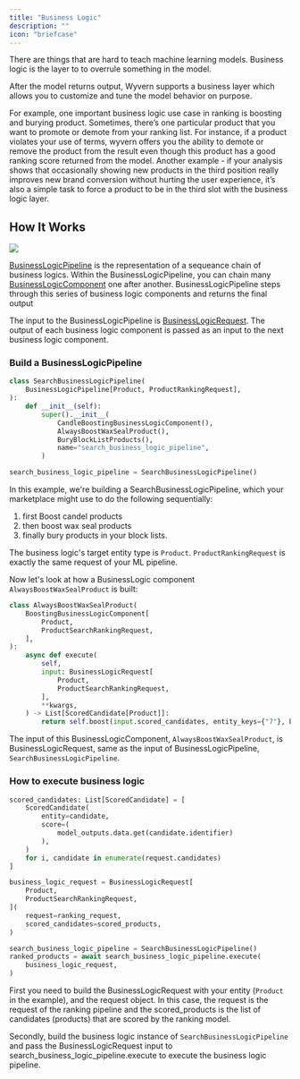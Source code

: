```yaml
---
title: "Business Logic"
description: ""
icon: "briefcase"
---
```


There are things that are hard to teach machine learning models. Business logic is the layer to to overrule something in the model.

After the model returns output, Wyvern supports a business layer which allows you to customize and tune the model behavior on purpose.

For example, one important business logic use case in ranking is boosting and burying product. Sometimes, there’s one particular product that you want to promote or demote from your ranking list. For instance, if a product violates your use of terms, wyvern offers you the ability to demote or remove the product from the result even though this product has a good ranking score returned from the model.
Another example - if your analysis shows that occasionally showing new products in the third position really improves new brand conversion without hurting the user experience, it’s also a simple task to force a product to be in the third slot with the business logic layer.

## How It Works

<Frame>
  <img class="w-56" src="/images/business_logic.png" />
</Frame>

[BusinessLogicPipeline](https://docs.wyvern.ai/sdk_ref#businesslogicpipeline-objects) is the representation of a sequeance chain of business logics. Within the BusinessLogicPipeline, you can chain many [BusinessLogicComponent](https://docs.wyvern.ai/sdk_ref#businesslogiccomponent-objects) one after another. BusinessLogicPipeline steps through this series of business logic components and returns the final output

The input to the BusinessLogicPipeline is [BusinessLogicRequest](https://docs.wyvern.ai/sdk_ref#businesslogicrequest-objects). The output of each business logic component is passed as an input to the next business logic component.

### Build a BusinessLogicPipeline

```python
class SearchBusinessLogicPipeline(
    BusinessLogicPipeline[Product, ProductRankingRequest],
):
    def __init__(self):
        super().__init__(
            CandleBoostingBusinessLogicComponent(),
            AlwaysBoostWaxSealProduct(),
            BuryBlockListProducts(),
            name="search_business_logic_pipeline",
        )

search_business_logic_pipeline = SearchBusinessLogicPipeline()
```

In this example, we're building a SearchBusinessLogicPipeline, which your marketplace might use to do the following sequentially:

1. first Boost candel products
2. then boost wax seal products
3. finally bury products in your block lists.

The business logic's target entity type is `Product`. `ProductRankingRequest` is exactly the same request of your ML pipeline.

Now let's look at how a BusinessLogic component `AlwaysBoostWaxSealProduct` is built:

```python
class AlwaysBoostWaxSealProduct(
    BoostingBusinessLogicComponent[
        Product,
        ProductSearchRankingRequest,
    ],
):
    async def execute(
        self,
        input: BusinessLogicRequest[
            Product,
            ProductSearchRankingRequest,
        ],
        **kwargs,
    ) -> List[ScoredCandidate[Product]]:
        return self.boost(input.scored_candidates, entity_keys={"7"}, boost=100)
```

The input of this BusinessLogicComponent, `AlwaysBoostWaxSealProduct`, is BusinessLogicRequest, same as the input of BusinessLogicPipeline, `SearchBusinessLogicPipeline`.

### How to execute business logic

```python
scored_candidates: List[ScoredCandidate] = [
    ScoredCandidate(
        entity=candidate,
        score=(
            model_outputs.data.get(candidate.identifier)
        ),
    )
    for i, candidate in enumerate(request.candidates)
]

business_logic_request = BusinessLogicRequest[
    Product,
    ProductSearchRankingRequest,
](
    request=ranking_request,
    scored_candidates=scored_products,
)

search_business_logic_pipeline = SearchBusinessLogicPipeline()
ranked_products = await search_business_logic_pipeline.execute(
    business_logic_request,
)
```

First you need to build the BusinessLogicRequest with your entity (`Product` in the example), and the request object. In this case, the request is the request of the ranking pipeline and the scored_products is the list of candidates (products) that are scored by the ranking model.

Secondly, build the business logic instance of `SearchBusinessLogicPipeline` and pass the BusinessLogicRequest input to search_business_logic_pipeline.execute to execute the business logic pipeline.
